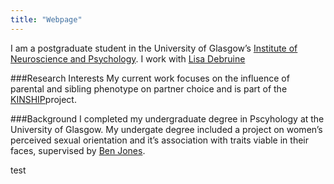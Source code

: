 ```yaml
---
title: "Webpage"
---
```


I am a postgraduate student in the University of Glasgow's
[Institute of Neuroscience and Psychology](http://www.gla.ac.uk/researchinstitutes/neurosciencepsychology/).
I work with [Lisa Debruine](http://facelab.org/People/debruine)

###Research Interests
My current work focuses on the influence of parental and sibling phenotype on partner choice and is part of the [KINSHIP](https://erc.europa.eu/)project. 

###Background 
I completed my undergraduate degree in Pscyhology at the University of Glasgow. My undergate degree included a project on women's perceived sexual orientation and it's association with traits viable in their faces, supervised by [Ben Jones](http://facelab.org/People/benjones).

test